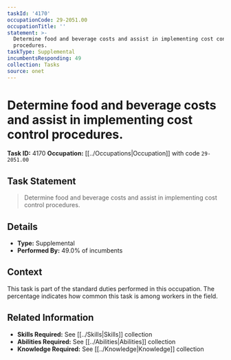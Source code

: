 ```yaml
---
taskId: '4170'
occupationCode: 29-2051.00
occupationTitle: ''
statement: >-
  Determine food and beverage costs and assist in implementing cost control
  procedures.
taskType: Supplemental
incumbentsResponding: 49
collection: Tasks
source: onet
---
```

# Determine food and beverage costs and assist in implementing cost control procedures.

**Task ID:** 4170
**Occupation:** [[../Occupations|Occupation]] with code `29-2051.00`

## Task Statement

> Determine food and beverage costs and assist in implementing cost control procedures.

## Details

- **Type:** Supplemental
- **Performed By:** 49.0% of incumbents

## Context

This task is part of the standard duties performed in this occupation. The percentage indicates how common this task is among workers in the field.

## Related Information

- **Skills Required:** See [[../Skills|Skills]] collection
- **Abilities Required:** See [[../Abilities|Abilities]] collection
- **Knowledge Required:** See [[../Knowledge|Knowledge]] collection
